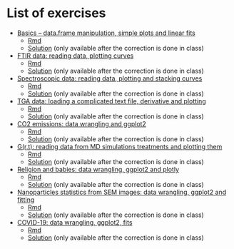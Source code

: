 # List of exercises

- [Basics – data.frame manipulation, simple plots and linear fits](Exo/plot0/exercise.html) 
    - <a href="Exo/plot0/exo.Rmd" download target="_blank">Rmd</a>
    - [Solution](Exo/plot0/solution.html) (only available after the correction is done in class)
- [FTIR data: reading data, plotting curves](Exo/FTIR/exercise.html) 
    - <a href="Exo/FTIR/exo.Rmd" download target="_blank">Rmd</a>
    - [Solution](Exo/FTIR/solution.html) (only available after the correction is done in class)
- [Spectroscopic data: reading data, plotting and stacking curves](Exo/spectro/exercise.html) 
    - <a href="Exo/spectro/exo.Rmd" download target="_blank">Rmd</a>
    - [Solution](Exo/spectro/solution.html) (only available after the correction is done in class)
- [TGA data: loading a complicated text file, derivative and plotting](Exo/tga/exercise.html) 
    - <a href="Exo/tga/exo.Rmd" download target="_blank">Rmd</a>
    - [Solution](Exo/tga/solution.html) (only available after the correction is done in class)
- [CO2 emissions: data wrangling and ggplot2](Exo/co2/exercise.html) 
    - <a href="Exo/co2/exo.Rmd" download target="_blank">Rmd</a>
    - [Solution](Exo/co2/solution.html) (only available after the correction is done in class)
- [G(r,t): reading data from MD simulations treatments and plotting them](Exo/Grt/exercise.html) 
    - <a href="Exo/Grt/exo.Rmd" download target="_blank">Rmd</a>
    - [Solution](Exo/Grt/solution.html) (only available after the correction is done in class)
- [Religion and babies: data wrangling, ggplot2 and plotly](Exo/religion_babies/exercise.html) 
    - <a href="Exo/religion_babies/exo.Rmd" download target="_blank">Rmd</a>
    - [Solution](Exo/religion_babies/solution.html) (only available after the correction is done in class)
- [Nanoparticles statistics from SEM images: data wrangling, ggplot2 and fitting](Exo/SEM_particles/exercise.html) 
    - <a href="Exo/SEM_particles/exo.Rmd" download target="_blank">Rmd</a>
    - [Solution](Exo/SEM_particles/solution.html) (only available after the correction is done in class)
- [COVID-19: data wrangling, ggplot2, fits](Exo/covid/exercise.html) 
    - <a href="Exo/covid/exo.Rmd" download target="_blank">Rmd</a>
    - [Solution](Exo/covid/solution.html) (only available after the correction is done in class)





